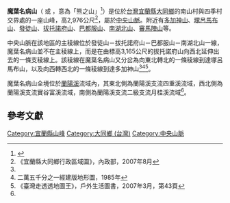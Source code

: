 {{Infobox Mountain
| 名稱 =魔葉名病山
| 照片 =
| 照片說明 =
| 海拔 = {{convert|2976|m|ft|0}}
| listing = 
| 位置 = {{TWN}}[[宜蘭縣|宜蘭縣]][[大同鄉_(台灣)|大同鄉]]
| 山脈 =[[中央山脈|中央山脈]]
| prominence = {{convert|30|m|ft|0}}
| coordinates = {{coord|24|24|21.5|N|121|26|00|E|type:mountain_region:TW|display=inline,title}}
| 地形圖 = 
| 類別 =
| 年齡 = 
| 最近噴發 =
| 首次登頂 =
| 最容易的攀登路線 =
| pushpin_map = Taiwan
| pushpin_map_caption = 
}}

'''魔葉名病山'''（{{lang-tay|B'bu' Ngarux}} 或 {{lang|tay|Rgyax Ngarux}}，意為「熊之山」<ref>{{cite report | year = 2005 | title = 原住民族傳統領域土地調查第四年研究報告 | publisher = 行政院原住民族委員會 | url = https://www.cip.gov.tw/data/news/document/201706/1498197686125-1.pdf?s=507BE5F313E03C18&c=E134528BBF55251D4926EBA923A1584B&fn=6C50F573C2E3635B17995E6148F019F30DD4F0812ECBE10B240019D751653BB1D0636733C6861689 | date =  | access-date = 2022-01-03 | archive-date = 2022-01-03 | archive-url = https://web.archive.org/web/20220103162900/https://www.cip.gov.tw/data/news/document/201706/1498197686125-1.pdf?s=507BE5F313E03C18&c=E134528BBF55251D4926EBA923A1584B&fn=6C50F573C2E3635B17995E6148F019F30DD4F0812ECBE10B240019D751653BB1D0636733C6861689 | dead-url = no }}</ref>）是位於[[台灣|台灣]][[宜蘭縣|宜蘭縣]][[大同鄉_(台灣)|大同鄉]]的南山村與四季村交界處的一座山峰，高2,976公尺<ref name="大同鄉地圖">《宜蘭縣大同鄉行政區域圖》，內政部，2007年8月</ref>，屬於[[中央山脈|中央山脈]]。附近有[[多加神山|多加神山]]、[[塚呂馬布山|塚呂馬布山]]、[[發徒山|發徒山]]、[[拔托諾府山|拔托諾府山]]、[[巴都服山|巴都服山]]、[[南湖北山|南湖北山]]、[[審馬陣山|審馬陣山]]等。

中央山脈在該地區的主稜線位於發徒山－拔托諾府山－巴都服山－南湖北山一線，魔葉名病山並不在主稜線上，而是在由標高3,165公尺的拔托諾府山向西北延伸出去的一條支稜線上。該稜線在魔葉名病山又分岔為向東北轉北的一條稜線到達塚呂馬布山，以及向西轉西北的一條稜線到達多加神山<ref name="大同鄉地圖"/><ref>二萬五千分之一經建版地形圖，1985年</ref><ref>《臺灣走透透地圖王》，戶外生活圖書，2007年3月，第43頁</ref>。

魔葉名病山全境位於[[蘭陽溪|蘭陽溪]]流域內，其東北側為蘭陽溪支流四重溪流域，西北側為蘭陽溪支流實谷富溪流域，南側為蘭陽溪支流二級支流月桂溪流域<ref name="大同鄉地圖"/>。

==參考文獻==
{{reflist}}

[[Category:宜蘭縣山峰|Category:宜蘭縣山峰]]
[[Category:大同鄉_(台灣)|Category:大同鄉 (台灣)]]
[[Category:中央山脈|Category:中央山脈]]